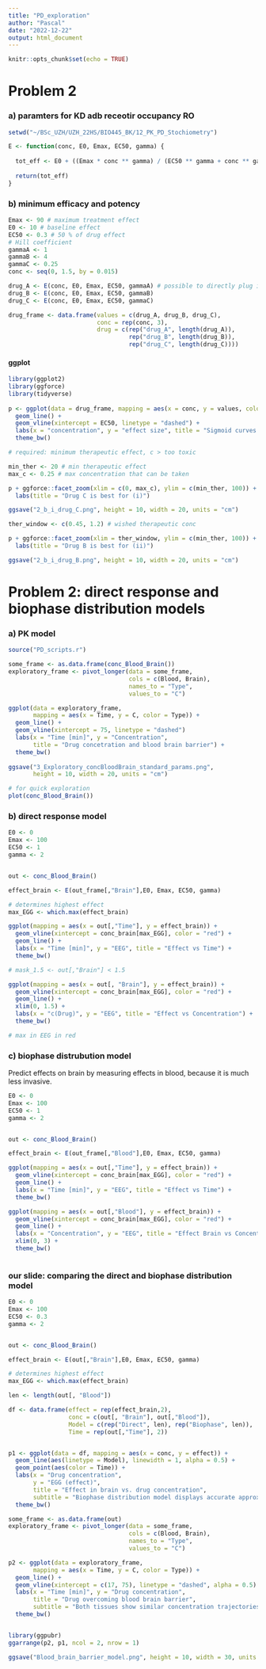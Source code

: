```yaml
---
title: "PD_exploration"
author: "Pascal"
date: "2022-12-22"
output: html_document
---
```


```r
knitr::opts_chunk$set(echo = TRUE)
```

# Problem 2

### a) paramters for KD adb receotir occupancy RO

```r
setwd("~/BSc_UZH/UZH_22HS/BIO445_BK/12_PK_PD_Stochiometry")

E <- function(conc, E0, Emax, EC50, gamma) {
  
  tot_eff <- E0 + ((Emax * conc ** gamma) / (EC50 ** gamma + conc ** gamma))
    
  return(tot_eff)
}
```

### b) minimum efficacy and potency

```r
Emax <- 90 # maximum treatment effect
E0 <- 10 # baseline effect
EC50 <- 0.3 # 50 % of drug effect
# Hill coefficient
gammaA <- 1
gammaB <- 4
gammaC <- 0.25
conc <- seq(0, 1.5, by = 0.015)

drug_A <- E(conc, E0, Emax, EC50, gammaA) # possible to directly plug in without for loop
drug_B <- E(conc, E0, Emax, EC50, gammaB)
drug_C <- E(conc, E0, Emax, EC50, gammaC)

drug_frame <- data.frame(values = c(drug_A, drug_B, drug_C),
                         conc = rep(conc, 3),
                         drug = c(rep("drug_A", length(drug_A)), 
                                  rep("drug_B", length(drug_B)),
                                  rep("drug_C", length(drug_C))))
```

#### ggplot

```r
library(ggplot2)
library(ggforce)
library(tidyverse)
           
p <- ggplot(data = drug_frame, mapping = aes(x = conc, y = values, color = drug)) + 
  geom_line() + 
  geom_vline(xintercept = EC50, linetype = "dashed") + 
  labs(x = "concentration", y = "effect size", title = "Sigmoid curves of different drugs") + 
  theme_bw()

# required: minimum therapeutic effect, c > too toxic

min_ther <- 20 # min therapeutic effect
max_c <- 0.25 # max concentration that can be taken

p + ggforce::facet_zoom(xlim = c(0, max_c), ylim = c(min_ther, 100)) +
  labs(title = "Drug C is best for (i)")

ggsave("2_b_i_drug_C.png", height = 10, width = 20, units = "cm")

ther_window <- c(0.45, 1.2) # wished therapeutic conc

p + ggforce::facet_zoom(xlim = ther_window, ylim = c(min_ther, 100)) + 
  labs(title = "Drug B is best for (ii)")

ggsave("2_b_i_drug_B.png", height = 10, width = 20, units = "cm")

```

# Problem 2: direct response and biophase distribution models

### a) PK model

```r
source("PD_scripts.r")

some_frame <- as.data.frame(conc_Blood_Brain())
exploratory_frame <- pivot_longer(data = some_frame,
                                  cols = c(Blood, Brain),
                                  names_to = "Type",
                                  values_to = "C")

ggplot(data = exploratory_frame, 
       mapping = aes(x = Time, y = C, color = Type)) + 
  geom_line() + 
  geom_vline(xintercept = 75, linetype = "dashed")
  labs(x = "Time [min]", y = "Concentration", 
       title = "Drug concetration and blood brain barrier") + 
  theme_bw()
  
ggsave("3_Exploratory_concBloodBrain_standard_params.png", 
       height = 10, width = 20, units = "cm")

# for quick exploration
plot(conc_Blood_Brain())
```

### b) direct response model

```r

E0 <- 0
Emax <- 100
EC50 <- 1
gamma <- 2


out <- conc_Blood_Brain()

effect_brain <- E(out_frame[,"Brain"],E0, Emax, EC50, gamma)

# determines highest effect
max_EGG <- which.max(effect_brain)

ggplot(mapping = aes(x = out[,"Time"], y = effect_brain)) + 
  geom_vline(xintercept = conc_brain[max_EGG], color = "red") +
  geom_line() + 
  labs(x = "Time [min]", y = "EEG", title = "Effect vs Time") +
  theme_bw()

# mask_1.5 <- out[,"Brain"] < 1.5

ggplot(mapping = aes(x = out[, "Brain"], y = effect_brain)) + 
  geom_vline(xintercept = conc_brain[max_EGG], color = "red") +
  geom_line() +
  xlim(0, 1.5) +
  labs(x = "c(Drug)", y = "EEG", title = "Effect vs Concentration") +
  theme_bw()

# max in EEG in red


```


### c) biophase distrubution model

Predict effects on brain by measuring effects in blood, because it is much less invasive.

```r

E0 <- 0
Emax <- 100
EC50 <- 1
gamma <- 2


out <- conc_Blood_Brain()

effect_brain <- E(out_frame[,"Blood"],E0, Emax, EC50, gamma)

ggplot(mapping = aes(x = out[,"Time"], y = effect_brain)) + 
  geom_vline(xintercept = conc_brain[max_EGG], color = "red") +
  geom_line() + 
  labs(x = "Time [min]", y = "EEG", title = "Effect vs Time") +
  theme_bw()

ggplot(mapping = aes(x = out[,"Blood"], y = effect_brain)) + 
  geom_vline(xintercept = conc_brain[max_EGG], color = "red") +
  geom_line() + 
  labs(x = "Concentration", y = "EEG", title = "Effect Brain vs Concentration Blood") +
  xlim(0, 3) +
  theme_bw()



```

### our slide: comparing the direct and biophase distribution model

```r
E0 <- 0
Emax <- 100
EC50 <- 0.3
gamma <- 2


out <- conc_Blood_Brain()

effect_brain <- E(out[,"Brain"],E0, Emax, EC50, gamma)

# determines highest effect
max_EGG <- which.max(effect_brain)

len <- length(out[, "Blood"])

df <- data.frame(effect = rep(effect_brain,2), 
                 conc = c(out[, "Brain"], out[,"Blood"]),
                 Model = c(rep("Direct", len), rep("Biophase", len)), 
                 Time = rep(out[,"Time"], 2))


p1 <- ggplot(data = df, mapping = aes(x = conc, y = effect)) +
  geom_line(aes(linetype = Model), linewidth = 1, alpha = 0.5) +
  geom_point(aes(color = Time)) +
  labs(x = "Drug concentration", 
       y = "EGG (effect)", 
       title = "Effect in brain vs. drug concentration", 
       subtitle = "Biophase distribution model displays accurate approximation of effect in brain") +
  theme_bw()

some_frame <- as.data.frame(out)
exploratory_frame <- pivot_longer(data = some_frame,
                                  cols = c(Blood, Brain),
                                  names_to = "Type",
                                  values_to = "C")

p2 <- ggplot(data = exploratory_frame, 
       mapping = aes(x = Time, y = C, color = Type)) + 
  geom_line() + 
  geom_vline(xintercept = c(17, 75), linetype = "dashed", alpha = 0.5) +
  labs(x = "Time [min]", y = "Drug concentration", 
       title = "Drug overcoming blood brain barrier", 
       subtitle = "Both tissues show similar concentration trajectories after equilibrium is reached.") + 
  theme_bw()


library(ggpubr)
ggarrange(p2, p1, ncol = 2, nrow = 1)

ggsave("Blood_brain_barrier_model.png", height = 10, width = 30, units = "cm")

```